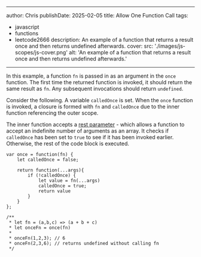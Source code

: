 
---
author: Chris
publishDate: 2025-02-05
title: Allow One Function Call
tags:
  - javascript
  - functions
  - leetcode2666
description:
  An example of a function that returns a result once and then returns undefined afterwards.
cover:
  src: './images/js-scopes/js-cover.png'
  alt: 'An example of a function that returns a result once and then returns undefined afterwards.'
---

In this example, a function `fn` is passed in as an argument in the `once` function. The first time the returned function is invoked, it should return the same result as `fn`. Any subsequent invocations should return `undefined`.

Consider the following. A variable `calledOnce` is set. When the `once` function is invoked, a closure is formed with `fn` and `calledOnce` due to the inner function referencing the outer scope.

The inner function accepts a [rest parameter](https://developer.mozilla.org/en-US/docs/Web/JavaScript/Reference/Functions/rest_parameters) - which allows a function to accept an indefinite number of arguments as an array. It checks if `calledOnce` has been set to `true` to see if it has been invoked earlier. Otherwise, the rest of the code block is executed.  


```
var once = function(fn) {
    let calledOnce = false;

    return function(...args){
        if (!calledOnce) {
            let value = fn(...args)
            calledOnce = true;
            return value
        }
    }
};

/**
 * let fn = (a,b,c) => (a + b + c)
 * let onceFn = once(fn)
 *
 * onceFn(1,2,3); // 6
 * onceFn(2,3,6); // returns undefined without calling fn
 */
 

```
